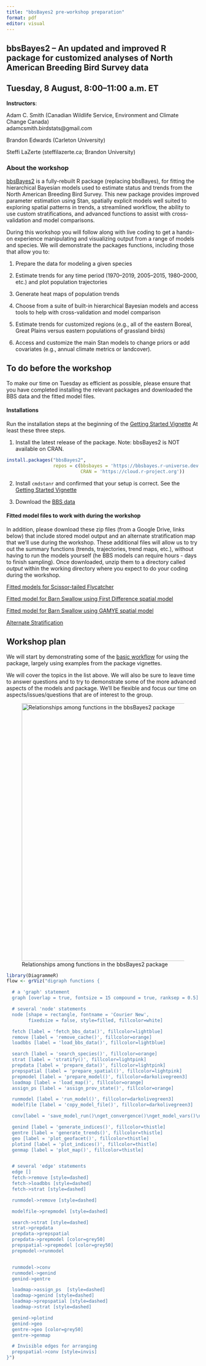 ```yaml
---
title: "bbsBayes2 pre-workshop preparation"
format: pdf
editor: visual
---
```


## bbsBayes2 -- An updated and improved R package for customized analyses of North American Breeding Bird Survey data

## Tuesday, 8 August, 8:00--11:00 a.m. ET

**Instructors**:

Adam C. Smith (Canadian Wildlife Service, Environment and Climate Change Canada)\
adamcsmith.birdstats\@gmail.com

Brandon Edwards (Carleton University)

Steffi LaZerte (steffilazerte.ca; Brandon University)

### About the workshop

[bbsBayes2](https://bbsbayes.github.io/bbsBayes2) is a fully-rebuilt R package (replacing bbsBayes), for fitting the hierarchical Bayesian models used to estimate status and trends from the North American Breeding Bird Survey. This new package provides improved parameter estimation using Stan, spatially explicit models well suited to exploring spatial patterns in trends, a streamlined workflow, the ability to use custom stratifications, and advanced functions to assist with cross-validation and model comparisons. 

During this workshop you will follow along with live coding to get a hands-on experience manipulating and visualizing output from a range of models and species. 
We will demonstrate the packages functions, including those that allow you to:

1.  Prepare the data for modeling a given species

2.  Estimate trends for any time period (1970--2019, 2005--2015, 1980--2000, etc.) and plot population trajectories

3.  Generate heat maps of population trends

4.  Choose from a suite of built-in hierarchical Bayesian models and access tools to help with cross-validation and model comparison

5.  Estimate trends for customized regions (e.g., all of the eastern Boreal, Great Plains versus eastern populations of grassland birds)

6.  Access and customize the main Stan models to change priors or add covariates (e.g., annual climate metrics or landcover).

## To do before the workshop

To make our time on Tuesday as efficient as possible, please ensure that you have completed installing the relevant packages and downloaded the BBS data and the fitted model files.

#### Installations

Run the installation steps at the beginning of the [Getting Started Vignette](https://bbsbayes.github.io/bbsBayes2/) At least these three steps.

1.  Install the latest release of the package. Note: bbsBayes2 is NOT available on CRAN.

```r
install.packages("bbsBayes2",
                 repos = c(bbsbayes = 'https://bbsbayes.r-universe.dev',
                           CRAN = 'https://cloud.r-project.org'))
```

2.  Install `cmdstanr` and confirmed that your setup is correct. See the [Getting Started Vignette](https://bbsbayes.github.io/bbsBayes2/articles/bbsBayes2.html#install-cmdstanr)

3.  Download the [BBS data](https://bbsbayes.github.io/bbsBayes2/articles/bbsBayes2.html#download-bbs-data)

#### Fitted model files to work with during the workshop

In addition, please download these zip files (from a Google Drive, links below) that include stored model output and an alternate stratification map that we'll use during the workshop. These additional files will allow us to try out the summary functions (trends, trajectories, trend maps, etc.), without having to run the models yourself (he BBS models can require hours - days to finish sampling). Once downloaded, unzip them to a directory called *output* within the working directory where you expect to do your coding during the workshop.

[Fitted models for Scissor-tailed Flycatcher](https://drive.google.com/file/d/1zF8xOIn_ZuORmjNDHAu5YCJjIx4j-MHC/view?usp=drive_link)

[Fitted model for Barn Swallow using First Difference spatial model](https://drive.google.com/file/d/1hlJ9rljDSGdkV4P_-k07wBSyWyKOy-hm/view?usp=sharing)

[Fitted model for Barn Swallow using GAMYE spatial model](https://drive.google.com/file/d/1RNbM312_isopRN7Lb-jP1-wK4UvRKkHE/view?usp=sharing)

[Alternate Stratification](https://drive.google.com/file/d/1pWPC2Eh5VBP7RIC173gazdAmtHfx4KdF/view?usp=sharing)

## Workshop plan

We will start by demonstrating some of the [basic workflow](https://bbsbayes.github.io/bbsBayes2/articles/bbsBayes2.html#workflow-overview) for using the package, largely using examples from the package vignettes.

We will cover the topics in the list above. We will also be sure to leave time to answer questions and to try to demonstrate some of the more advanced aspects of the models and package. We'll be flexible and focus our time on aspects/issues/questions that are of interest to the group.

![Relationships among functions in the bbsBayes2 package](Flow.png){width="7in"}

```r
library(DiagrammeR)
flow <- grViz("digraph functions {

  # a 'graph' statement
  graph [overlap = true, fontsize = 15 compound = true, ranksep = 0.5]

  # several 'node' statements
  node [shape = rectangle, fontname = 'Courier New',
        fixedsize = false, style=filled, fillcolor=white]

  fetch [label = 'fetch_bbs_data()', fillcolor=lightblue]
  remove [label = 'remove_cache()', fillcolor=orange]
  loadbbs [label = 'load_bbs_data()', fillcolor=lightblue]

  search [label = 'search_species()', fillcolor=orange]
  strat [label = 'stratify()', fillcolor=lightpink]
  prepdata [label = 'prepare_data()', fillcolor=lightpink]
  prepspatial [label = 'prepare_spatial()', fillcolor=lightpink]
  prepmodel [label = 'prepare_model()', fillcolor=darkolivegreen3]
  loadmap [label = 'load_map()', fillcolor=orange]
  assign_ps [label = 'assign_prov_state()', fillcolor=orange]

  runmodel [label = 'run_model()', fillcolor=darkolivegreen3]
  modelfile [label = 'copy_model_file()', fillcolor=darkolivegreen3]

  conv[label = 'save_model_run()\nget_convergence()\nget_model_vars()\nget_summary()', fillcolor=darkolivegreen3]

  genind [label = 'generate_indices()', fillcolor=thistle]
  gentre [label = 'generate_trends()', fillcolor=thistle]
  geo [label = 'plot_geofacet()', fillcolor=thistle]
  plotind [label = 'plot_indices()', fillcolor=thistle]
  genmap [label = 'plot_map()', fillcolor=thistle]


  # several 'edge' statements
  edge []
  fetch->remove [style=dashed]
  fetch->loadbbs [style=dashed]
  fetch->strat [style=dashed]

  runmodel->remove [style=dashed]

  modelfile->prepmodel [style=dashed]

  search->strat [style=dashed]
  strat->prepdata
  prepdata->prepspatial
  prepdata->prepmodel [color=grey50]
  prepspatial->prepmodel [color=grey50]
  prepmodel->runmodel


  runmodel->conv
  runmodel->genind
  genind->gentre

  loadmap->assign_ps  [style=dashed]
  loadmap->genind [style=dashed]
  loadmap->prepspatial [style=dashed]
  loadmap->strat [style=dashed]

  genind->plotind
  genind->geo
  gentre->geo [color=grey50]
  gentre->genmap

  # Invisible edges for arranging
  prepspatial->conv [style=invis]
}")
```
